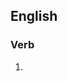 ==English==

===Verb===
{{head|en|present participle}}

# {{present participle of|demobilize|lang=en|nocat=1}}